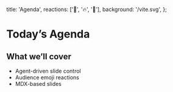   title: 'Agenda',
  reactions: ['👏', '🔥', '🤔'],
  background: '/vite.svg',
};

# Today’s Agenda

## What we’ll cover

- Agent-driven slide control
- Audience emoji reactions
- MDX-based slides

